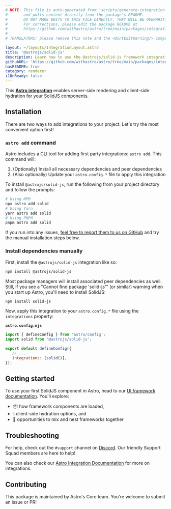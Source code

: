 ```yaml
---
# NOTE: This file is auto-generated from 'scripts/generate-integration-pages.ts'
#       and pulls content directly from the package’s README.
#       DO NOT MAKE EDITS TO THIS FILE DIRECTLY, THEY WILL BE OVERWRITTEN!
#       For corrections, please edit the package README at
#       https://github.com/withastro/astro/tree/main/packages/integrations/solid/
#
# TRANSLATORS: please remove this note and the <DontEditWarning/> component.

layout: ~/layouts/IntegrationLayout.astro
title: '@astrojs/solid-js'
description: Learn how to use the @astrojs/solid-js framework integration to extend component support in your Astro project.
githubURL: 'https://github.com/withastro/astro/tree/main/packages/integrations/solid/'
hasREADME: true
category: renderer
i18nReady: false
---
```



<DontEditWarning/>

This **[Astro integration][astro-integration]** enables server-side rendering and client-side hydration for your [SolidJS](https://www.solidjs.com/) components.

## Installation

There are two ways to add integrations to your project. Let's try the most convenient option first!

### `astro add` command

Astro includes a CLI tool for adding first party integrations: `astro add`. This command will:

1.  (Optionally) Install all necessary dependencies and peer dependencies
2.  (Also optionally) Update your `astro.config.*` file to apply this integration

To install `@astrojs/solid-js`, run the following from your project directory and follow the prompts:

```sh
# Using NPM
npx astro add solid
# Using Yarn
yarn astro add solid
# Using PNPM
pnpm astro add solid
```

If you run into any issues, [feel free to report them to us on GitHub](https://github.com/withastro/astro/issues) and try the manual installation steps below.

### Install dependencies manually

First, install the `@astrojs/solid-js` integration like so:

```sh
npm install @astrojs/solid-js
```

Most package managers will install associated peer dependencies as well. Still, if you see a "Cannot find package 'solid-js'" (or similar) warning when you start up Astro, you'll need to install SolidJS:

```sh
npm install solid-js
```

Now, apply this integration to your `astro.config.*` file using the `integrations` property:

**`astro.config.mjs`**

```js ins={2} "solid()"
import { defineConfig } from 'astro/config';
import solid from '@astrojs/solid-js';

export default defineConfig({
   // ...
   integrations: [solid()],
});
```

## Getting started

To use your first SolidJS component in Astro, head to our [UI framework documentation][astro-ui-frameworks]. You'll explore:

*   📦 how framework components are loaded,
*   💧 client-side hydration options, and
*   🤝 opportunities to mix and nest frameworks together

## Troubleshooting

For help, check out the `#support` channel on [Discord](https://astro.build/chat). Our friendly Support Squad members are here to help!

You can also check our [Astro Integration Documentation][astro-integration] for more on integrations.

## Contributing

This package is maintained by Astro's Core team. You're welcome to submit an issue or PR!

[astro-integration]: /en/guides/integrations-guide/

[astro-ui-frameworks]: /en/core-concepts/framework-components/#using-framework-components

